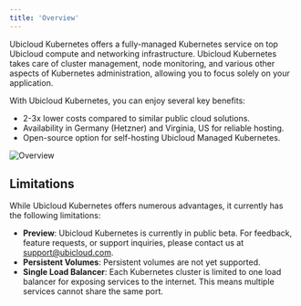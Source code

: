 ```yaml
---
title: 'Overview'
---
```


Ubicloud Kubernetes offers a fully-managed Kubernetes service on top Ubicloud compute and networking infrastructure. Ubicloud Kubernetes takes care of cluster management, node monitoring, and various other aspects of Kubernetes administration, allowing you to focus solely on your application.

With Ubicloud Kubernetes, you can enjoy several key benefits:
* 2-3x lower costs compared to similar public cloud solutions.
* Availability in Germany (Hetzner) and Virginia, US for reliable hosting.
* Open-source option for self-hosting Ubicloud Managed Kubernetes.

![Overview](/managed-kubernetes/overview-screenshot.png)

## Limitations

While Ubicloud Kubernetes offers numerous advantages, it currently has the following limitations:

- **Preview**: Ubicloud Kubernetes is currently in public beta. For feedback, feature requests, or support inquiries, please contact us at support@ubicloud.com.
- **Persistent Volumes**: Persistent volumes are not yet supported.
- **Single Load Balancer**: Each Kubernetes cluster is limited to one load balancer for exposing services to the internet. This means multiple services cannot share the same port.